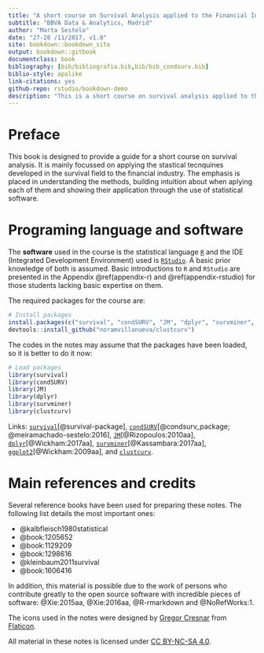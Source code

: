 ```yaml
--- 
title: "A short course on Survival Analysis applied to the Financial Industry"
subtitle: "BBVA Data & Analytics, Madrid"
author: "Marta Sestelo"
date: "27-28 /11/2017, v1.0"
site: bookdown::bookdown_site
output: bookdown::gitbook
documentclass: book
bibliography: [bib/bibliografia.bib,bib/bib_condsurv.bib]
biblio-style: apalike
link-citations: yes
github-repo: rstudio/bookdown-demo
description: "This is a short course on survival analysis applied to the financial field."
---
```


# Preface {-}



This book is designed to provide a guide for a short course on survival analysis. It is mainly focussed on applying the stastical tecnquines developed in the survival field to the financial industry. The emphasis is placed in understanding the methods, building intuition about when aplying each of them and showing their application through the use of statistical software.





# Programing language and software {-}

The **software** used in the course is the statistical language [`R`](https://cran.r-project.org/) and the IDE (Integrated Development Environment) used is [`RStudio`](https://www.rstudio.com/products/rstudio/download/). A basic prior knowledge of both is assumed. Basic introductions to `R` and `RStudio` are presented in the Appendix \@ref(appendix-r) and \@ref(appendix-rstudio) for those students lacking basic expertise on them.

The required packages for the course are:

```r
# Install packages
install.packages(c("survival", "condSURV", "JM", "dplyr", "survminer", "ggplot2"))
devtools::install_github("noramvillanueva/clustcurv")
```

The codes in the notes may assume that the packages have been loaded, so it is better to do it now:
```r
# Load packages
library(survival)
library(condSURV)
library(JM)
library(dplyr)
library(survminer)
library(clustcurv)
```

Links: [`survival`](https://cran.r-project.org/web/packages/survival/index.html)[@survival-package],  [`condSURV`](https://cran.r-project.org/web/packages/condSURV/index.html)[@condsurv_package; @meiramachado-sestelo:2016],
[`JM`](https://cran.r-project.org/web/packages/JM/index.html)[@Rizopoulos:2010aa],
[`dplyr`](https://cran.r-project.org/web/packages/dplyr/index.html)[@Wickham:2017aa],
 [`survminer`](https://cran.r-project.org/web/packages/survminer/index.html)[@Kassambara:2017aa],
 [`ggplot2`](https://cran.r-project.org/web/packages/ggplot2/index.html)[@Wickham:2009aa],
 and [`clustcurv`](https://github.com/noramvillanueva/clustcurv).
 



# Main references and credits {-}

Several reference books have been used for preparing these notes. The following list details
the most important ones:

- @kalbfleisch1980statistical
- @book:1205652
- @book:1129209
- @book:1298616
- @kleinbaum2011survival
- @book:1606416

In addition, this material is possible due to the work of persons who contribute greatly to the open source software with incredible pieces of software: @Xie:2015aa, @Xie:2016aa, @R-rmarkdown and @NoRefWorks:1.


The icons used in the notes were designed by [Gregor Cresnar](https://www.flaticon.com/authors/gregor-cresna) from [Flaticon](http://www.flaticon.com/).

All material in these notes is licensed under [CC BY-NC-SA 4.0](https://creativecommons.org/licenses/by-nc-sa/4.0/).


